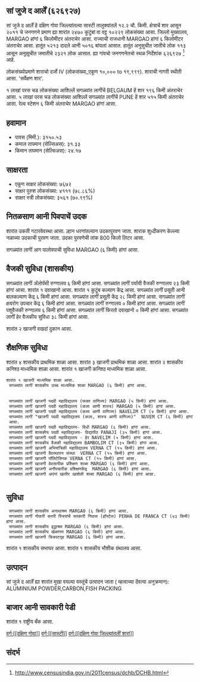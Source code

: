{{माहितीचौकट भारतीय न्यायक्षेत्र
|प्रकार=शार
|जनगणना २०११_स्थलनिर्देशांक=626927
|स्थानीक_नांव=सां जुजे द आर्लें
|तालुका_नांव=सास्टी
|जिल्लो_नांव=दक्षिण गोवा
|राज्य_नांव =गोवा
|विभाग=
|जिल्लो =[[दक्षिण गोवा]]
|तालुका_नांवे =[[सास्टी]]
|लागींचें शार=[[BELGAUM]]
|अक्षांश=
|रेखांश=
|शोधक_स्थान =right
|क्षेत्रफळ_एकूण=12.2
|दर्या सपाटी पसून उंची=
|लोकसंख्या_एकूण=10229
|लोकसंख्या_वर्स=2011
|लोकसंख्या_घनत्व=838
|लोकसंख्या_पुरूश=5213
|लोकसंख्या_स्त्री=5016
|लिंग_गुणोत्तर=962
|अधिकृत_भाशा=[[कोंकणी, मराठी]]
}}

== सां जुजे द आर्लें (६२६९२७) ==

सां जुजे द आर्लें हें दक्षिण गोवा जिल्ल्यांतल्या सास्टी तालुक्यांतलें १२.२ चौ. किमी. क्षेत्राचें शार आसून २०११ चे जनगणने प्रमाण ह्या शारांत २४७० कुटुंबां वा वट्ट १०२२९ लोकसंख्या आसा. जिल्लो मुख्यालय, MARGAO हांगां ६ किलोमीटर अंतराचेर आसा. राज्याची राजधानी MARGAO हांगां ६ किलोमीटर अंतराचेर आसा.   हातूंत ५२१३ दादले आनी ५०१६ बांयलां आसात. हातूंत अनुसुचीत जातीचे लोक ११३ आसून अनुसुचीत जमातीचे २३२१ लोक आसात. ह्या गांवचो जनगणनेतचो स्थळ निर्देशांक ६२६९२७  <ref>http://www.censusindia.gov.in/2011census/dchb/DCHB.html</ref> आहे.

लोकसंख्योप्रमाणे शाराचो दर्जो IV (लोकसंख्या_एकूण १०,००० to १९,९९९).
शाराची नागरी स्थीती आसा. 'सर्वेक्षण शार'.

१  लाखां परस चड लोकसंख्या आशिल्लें सगळ्यांत लागींचें BELGAUM हें शार १९६ किमी अंतराचेर आसा. ५  लाखां परस चड लोकसंख्या आशिल्लें सगळ्यांत लागींचें PUNE हें शार ५१५ किमी अंतराचेर आसा. रेल्व स्टेशन ६ किमी अंतराचेर MARGAO हांगां आसा.


== हवामान ==  
* पावस (मिमी.): ३१५०.५३ 
* कमाल तापमान (सेल्सिअस): ३१.३३
* किमान तापमान (सेल्सिअस): २४.१७


== साक्षरता ==  
* एकूण साक्षर लोकसंख्या: ७६७२
* साक्षर पुरुश लोकसंख्या: ४१११ (७८.८६%)
* साक्षर स्त्री लोकसंख्या: ३५६१ (७०.९९%)


== नितळसाण आनी पिवपाचें उदक ==  
शारांत उकती गटारवेवस्था आसा.
ल्हान धरणांतल्यान उदकापुरवण जाता. शाराक शुध्दीकरण केल्ल्या नळाच्या उदकाची पुरवण जाता. उदका पुरवणेची तांक 800 किलो लिटर आसा.

सगळ्यांत लागीं आग पालोवपाची सुविधा MARGAO (६ किमी) हांगां आसा.


== वैजकी सुविधा (शासकीय) ==
सगळ्यांत लागीं अ‍ॅलोपॅथी रुग्णालय ६ किमी हांगां आसा.
सगळ्यांत लागीं पर्यायी वैजकी रुग्णालय २३ किमी हांगां आसा.
﻿शारांत १ दवाखानो आसा.
﻿शारांत १ कुटूंब कल्याण केंद्र आसा.
सगळ्यांत लागीं प्रसूती आनी बालकल्याण केंद्र ६ किमी हांगां आसा.
सगळ्यांत लागीं प्रसूती केंद्र २८ किमी हांगां आसा.
सगळ्यांत लागीं क्षयरोग उपचार केंद्र  ६ किमी हांगां आसा.
सगळ्यांत लागीं रुग्णालय ० किमी हांगां आसा.
सगळ्यांत लागीं पशुवैजकी रुग्णालय  ६ किमी हांगां आसा.
सगळ्यांत लागीं फिरतो दवाखानो ० किमी हांगां आसा.
सगळ्यांत लागीं हेर वैजकीय सुविधा ३८ किमी हांगां आसा.



शारांत २ खाजगी वखदां दुकान आसा.


== शैक्षणिक सुविधा ==
शारांत ४ शासकीय प्राथमिक शाळा आसा. शारांत ३ खाजगी प्राथमिक शाळा आसा. 
शारांत २ शासकीय कनिश्ठ माध्यमिक शाळा  आसा. ﻿शारांत १ खाजगी कनिश्ठ माध्यमिक शाळा  आसा.  
 ﻿शारांत १ खाजगी माध्यमिक शाळा आसा.  
  सगळ्यांत लागीं शासकीय उच्च माध्यमिक शाळा MARGAO (६ किमी) हांगां आसा.
   
   
  सगळ्यांत लागीं खाजगी पदवी महाविद्यालय (फक्त वाणिज्य) MARGAO (५ किमी) हांगां आसा.
  सगळ्यांत लागीं खाजगी पदवी महाविद्यालय (कला आणी शास्त्र) MARGAO (५ किमी) हांगां आसा.
  सगळ्यांत लागीं खाजगी पदवी महाविद्यालय (कला आणी वाणिज्य) NAVELIM CT (४ किमी) हांगां आसा.
  सगळ्यांत लागीं "खाजगी पदवी महाविद्यालय (कला, शास्त्र आणी वाणिज्य)"  NUVEM CT (६ किमी) हांगां आसा.
  सगळ्यांत लागीं खाजगी पदवी महाविद्यालय- विधी MARGAO (६ किमी) हांगां आसा.
  सगळ्यांत लागीं शासकीय पदवी महाविद्यालय- विद्यापीठ PANAJI (३५ किमी) हांगां आसा.
  सगळ्यांत लागीं खाजगी पदवी महाविद्यालय - हेर NAVELIM (५ किमी) हांगां आसा.
  सगळ्यांत लागीं शासकीय वैजकी महाविद्यालय BAMBOLIM CT (३५ किमी) हांगां आसा.
  सगळ्यांत लागीं खाजगी अभियांत्रिकी महाविद्यालय VERNA CT (१५ किमी) हांगां आसा.
  सगळ्यांत लागीं खाजगी वैवस्थापन संस्था  VERNA CT (१५ किमी) हांगां आसा.
  सगळ्यांत लागीं खाजगी पॉलिटेक्निक VERNA CT (१५ किमी) हांगां आसा.
  सगळ्यांत लागीं खाजगी वेवसायीक प्रशिक्षण शाळा MARGAO (६ किमी) हांगां आसा.
  सगळ्यांत लागीं खाजगी अनौपचारीक प्रशिक्षणकेंद्र  MARGAO (६ किमी) हांगां आसा.
  सगळ्यांत लागीं खाजगी अपंगां खातीर खाशेली शाळा MARGAO (६ किमी) हांगां आसा.
   


== सुविधा ==
  सगळ्यांत लागीं शासकीय अनाथाश्रम MARGAO (६ किमी) हांगां आसा.
  सगळ्यांत लागीं नोकरी करपी स्त्रियांचें सरकारी निवास (हॉस्टेल) PENHA DE FRANCA CT (४३ किमी) हांगां आसा.
  सगळ्यांत लागीं शासकीय वृद्धाश्रम MARGAO (६ किमी) हांगां आसा.
  सगळ्यांत लागीं शासकीय खेळांगण MARGAO (६ किमी) हांगां आसा.
  सगळ्यांत लागीं खाजगी चित्रपटगृह MARGAO (६ किमी) हांगां आसा.
﻿शारांत १ शासकीय सभाघर आसा.   
﻿शारांत १ शासकीय भौशीक ग्रंथालय  आसा.   


== उत्पादन ==
सां जुजे द आर्लें ह्या शारांत मुखा वयल्या वस्तूंचें उत्पादन जाता ( म्हत्वाच्या देंवत्या अनुक्रमान): ALUMINIUM POWDER,CARBON,FISH PACKING


== बाजार आनी सावकारी पेडी  ==
﻿शारांत १ राष्ट्रीय बँक आसा.







[[वर्ग:[[दक्षिण गोवा]]]]
[[वर्ग:[[सास्टी]]]]
[[वर्ग:[[दक्षिण गोवा जिल्ल्यांतलीं शारां]]]]


== संदर्भ ==
 


